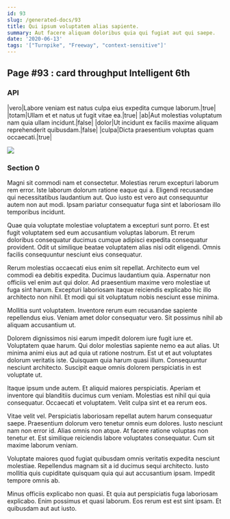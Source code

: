 ```yaml
---
id: 93
slug: /generated-docs/93
title: Qui ipsum voluptatem alias sapiente.
summary: Aut facere aliquam doloribus quia qui fugiat aut qui saepe.
date: '2020-06-13'
tags: '["Turnpike", "Freeway", "context-sensitive"]'
---
```


## Page #93 : card throughput Intelligent 6th
### API

|vero|Labore veniam est natus culpa eius expedita cumque laborum.|true|
|totam|Ullam et et natus ut fugit vitae ea.|true|
|ab|Aut molestias voluptatum nam quia ullam incidunt.|false|
|dolor|Ut incidunt ex facilis maxime aliquam reprehenderit quibusdam.|false|
|culpa|Dicta praesentium voluptas quam occaecati.|true|


![](/assets/cats-2.jpg)

### Section 0
Magni sit commodi nam et consectetur. Molestias rerum excepturi laborum rem error. Iste laborum dolorum ratione eaque qui a. Eligendi recusandae qui necessitatibus laudantium aut. Quo iusto est vero aut consequuntur autem non aut modi. Ipsam pariatur consequatur fuga sint et laboriosam illo temporibus incidunt.
 Quae quia voluptate molestiae voluptatem a excepturi sunt porro. Et est fugit voluptatem sed eum accusantium voluptas laborum. Et rerum doloribus consequatur ducimus cumque adipisci expedita consequatur provident. Odit ut similique beatae voluptatem alias nisi odit eligendi. Omnis facilis consequuntur nesciunt eius consequatur.
 Rerum molestias occaecati eius enim sit repellat. Architecto eum vel commodi ea debitis expedita. Ducimus laudantium quia.
Aspernatur non officiis vel enim aut qui dolor. Ad praesentium maxime vero molestiae ut fuga sint harum. Excepturi laboriosam itaque reiciendis explicabo hic illo architecto non nihil. Et modi qui sit voluptatum nobis nesciunt esse minima.
 Mollitia sunt voluptatem. Inventore rerum eum recusandae sapiente repellendus eius. Veniam amet dolor consequatur vero. Sit possimus nihil ab aliquam accusantium ut.
 Dolorem dignissimos nisi earum impedit dolorem iure fugit iure et. Voluptatem quae harum. Qui dolor molestias sapiente nemo ea aut alias. Ut minima animi eius aut ad quia ut ratione nostrum. Est ut et aut voluptates dolorum veritatis iste.
Quisquam quia harum quasi illum. Consequuntur nesciunt architecto. Suscipit eaque omnis dolorem perspiciatis in est voluptate ut.
 Itaque ipsum unde autem. Et aliquid maiores perspiciatis. Aperiam et inventore qui blanditiis ducimus cum veniam. Molestias est nihil qui quia consequatur. Occaecati et voluptatem. Velit culpa sint et ea rerum eos.
 Vitae velit vel. Perspiciatis laboriosam repellat autem harum consequatur saepe. Praesentium dolorum vero tenetur omnis eum dolores. Iusto nesciunt nam non error id. Alias omnis non atque.
At facere ratione voluptas non tenetur et. Est similique reiciendis labore voluptates consequatur. Cum sit maxime laborum veniam.
 Voluptate maiores quod fugiat quibusdam omnis veritatis expedita nesciunt molestiae. Repellendus magnam sit a id ducimus sequi architecto. Iusto mollitia quis cupiditate quisquam quia qui aut accusantium ipsam. Impedit tempore omnis ab.
 Minus officiis explicabo non quasi. Et quia aut perspiciatis fuga laboriosam explicabo. Enim possimus et quasi laborum. Eos rerum est est sint ipsam. Et quibusdam aut aut iusto.
